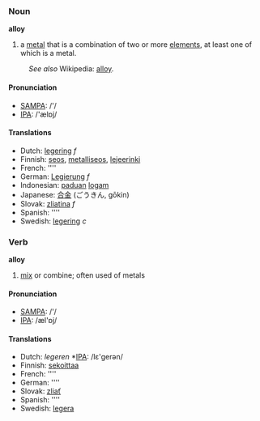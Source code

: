 ===Noun===
'''alloy'''
#a [[metal]] that is a combination of two or more [[element]]s, at least one of which is a metal. 
:''See also'' Wikipedia: [[w:alloy|alloy]].

==== Pronunciation ====
*[[w:SAMPA|SAMPA]]: /'/
*[[w:IPA|IPA]]: /'ælɒj/

====Translations====
*Dutch: [[legering]] ''f''
*Finnish: [[seos]], [[metalliseos]], [[lejeerinki]]
*French: [[]] ''''
*German: [[Legierung]] ''f''
*Indonesian: [[padu|paduan]] [[logam]]
*Japanese: [[合金]] (ごうきん, gōkin)
*Slovak: [[zliatina]] ''f''
*Spanish: [[]] ''''
*Swedish: [[legering]] ''c''

===Verb===
'''alloy'''
# [[mix]] or combine; often used of metals

====Pronunciation====
*[[w:SAMPA|SAMPA]]: /'/
*[[w:IPA|IPA]]: /æl'ɒj/

====Translations====
*Dutch: [[]] ''legeren'' *[[w:IPA|IPA]]: /lε'gerən/
*Finnish: [[sekoittaa]]
*French: [[]] ''''
*German: [[]] ''''
*Slovak: [[zliať]]
*Spanish: [[]] ''''
*Swedish: [[legera]]